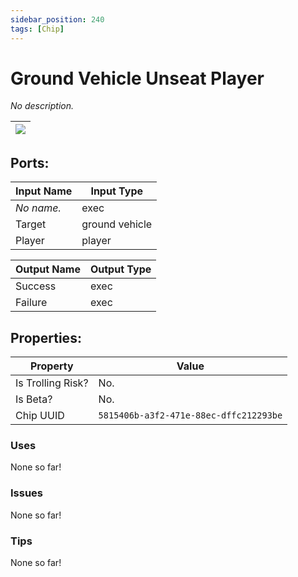 ```yaml
---
sidebar_position: 240
tags: [Chip]
---
```


# Ground Vehicle Unseat Player


*No description.*

| ![](https://images-ext-2.discordapp.net/external/MPmIaQzlEPmgGWlgi-WxBBXt0Bjv_zWPkg1y1f_sy3s/https/www.recroomcircuits.com/image/circuit/absolute-value?width=206&height=108) |
|-----|

## Ports:

| Input Name | Input Type |
|-----------|-----------|
| *No name.* | exec |
| Target | ground vehicle |
| Player | player |

| Output Name | Output Type |
|-----------|-----------|
| Success | exec |
| Failure | exec |

## Properties:

| Property  | Value |
|-------------------|-----------|
| Is Trolling Risk? | No. |
| Is Beta? | No. |
| Chip UUID | `5815406b-a3f2-471e-88ec-dffc212293be` |

### Uses
None so far!

### Issues
None so far!

### Tips
None so far!
